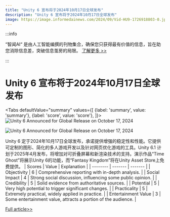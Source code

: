 ```yaml
---
title: "Unity 6 宣布将于2024年10月17日全球发布"
description: "Unity 6 宣布将于2024年10月17日全球发布"
image: https://image.informedainews.com/2024/09/Vid-HU9-1726918803-0.jpg
---
```



:::info

“智闻AI“ 是由人工智能编撰的刊物集合，确保您只获得最有价值的信息，旨在助您消除信息差，突破信息茧房的局限。  [了解更多 >>](/)

:::

# Unity 6 宣布将于2024年10月17日全球发布


<Tabs
	defaultValue="summary"
	values={[
	{label: 'summary', value: 'summary'},
	{label: 'score', value: 'score'},
]}>
<TabItem value="summary">
<img
  src="https://image.informedainews.com/2024/09/Vid-HU9-1726918803-0.jpg"
  alt="Unity 6 Announced for Global Release on October 17, 2024"
/>

<img
  src="https://image.informedainews.com/2024/09/Vid-PI7-1726918803-1.jpg"
  alt="Unity 6 Announced for Global Release on October 17, 2024"
/>



Unity 6 定于2024年10月17日全球发布，承诺提供增强的稳定性和性能。它提供可定制的图形、简化的多人游戏开发以及针对网页优化游戏的工具。Unity 6.1 计划于2025年4月发布，将增加对可折叠屏幕和新渲染技术的支持。演示作品“Time Ghost”将展示Unity 6的功能，而“Fantasy Kingdom”将在Unity Asset Store上免费提供。
</TabItem>
<TabItem value="score">
	| Scores     | Value   | Explanation |
	| -------- | ------- | ------- |
	| Objectivity  | 6    | Comprehensive reporting with in-depth analysis.    |
	| Social Impact | 4     | Strong social discussion, influencing some public opinion.    |
	| Credibility    | 5    | Solid evidence from authoritative sources.    |
	| Potential    | 5    | Very high potential to trigger significant changes.    |
	| Practicality    | 5    | Extremely practical, widely applied in practice.    |
	| Entertainment Value    | 3    | Some entertainment value, attracts a portion of the audience.    |
</TabItem>
</Tabs>

[Full article>>](https://www.cnbeta.com.tw/articles/game/1446430.htm)
